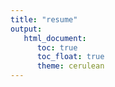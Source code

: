 ```yaml
---
title: "resume"
output: 
   html_document:
      toc: true
      toc_float: true
      theme: cerulean
---
```


